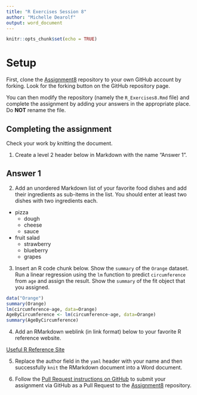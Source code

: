 ```yaml
---
title: "R Exercises Session 8"
author: "Michelle Dearolf" 
output: word_document
---
```


```r
knitr::opts_chunk$set(echo = TRUE)
```

# Setup

First, clone the [Assignment8][1] repository to your own GitHub account
by forking. Look for the forking button on the GitHub repository page.

You can then modify the repository (namely the `R_Exercises8.Rmd` file)
and complete the assignment by adding your answers in the appropriate
place. Do **NOT** rename the file.

## Completing the assignment

Check your work by knitting the document.

1. Create a level 2 header below in Markdown with the name "Answer 1".

## Answer 1


2. Add an unordered Markdown list of your favorite food dishes and
add their ingredients as sub-items in the list. You should enter at least two dishes with two ingredients each.
- pizza
  - dough
  - cheese
  - sauce
- fruit salad
  - strawberry
  - blueberry
  - grapes


3. Insert an R code chunk below. Show the `summary` of the `Orange` dataset.
Run a linear regression using the `lm` function to predict `circumference` from
`age` and assign the result. Show the `summary` of the fit object that you
assigned.

```r
data("Orange")
summary(Orange)
lm(circumference~age, data=Orange)
AgeByCircumference <- lm(circumference~age, data=Orange)
summary(AgeByCircumference)

```

    
4. Add an RMarkdown weblink (in link format) below to your favorite R reference website.

[Useful R Reference Site](https://www.statology.org/r-guides/ "Statology")


5. Replace the author field in the `yaml` header with your name and then
successfully `knit` the RMarkdown document into a Word document.


6. Follow the [Pull Request instructions on GitHub](https://help.github.com/en/github/collaborating-with-issues-and-pull-requests/creating-a-pull-request-from-a-fork)
to submit your assignment via GitHub as a Pull Request to the [Assignment8][1]
repository.

[1]: https://github.com/CUNYSPHCode/Assignment8

